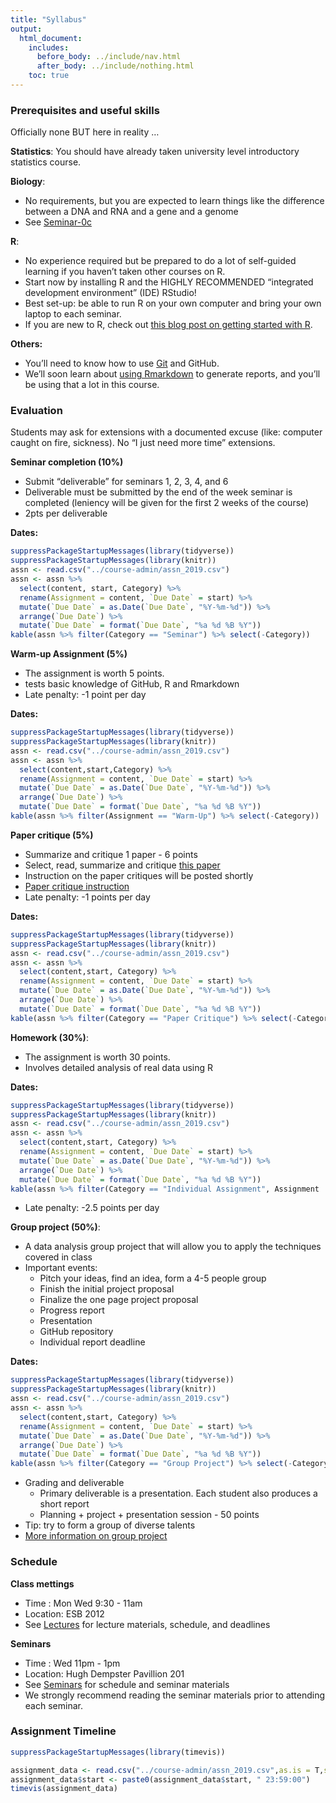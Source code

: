 ```yaml
---
title: "Syllabus"
output:
  html_document:
    includes:
      before_body: ../include/nav.html
      after_body: ../include/nothing.html
    toc: true
---
```


### Prerequisites and useful skills

Officially none BUT here in reality ...

**Statistics**: You should have already taken university level introductory statistics course.

**Biology**: 

- No requirements, but you are expected to learn things like the difference between a DNA and RNA and a gene and a genome
- See [Seminar-0c](../seminars/seminars_winters_2019/seminar0c/sm01e_biology-intro-2017.pdf) 

**R**: 

- No experience required but be prepared to do a lot of self-guided learning if you haven't taken other courses on R. 
- Start now by installing R and the HIGHLY RECOMMENDED "integrated development environment" (IDE) RStudio! 
- Best set-up: be able to run R on your own computer and bring your own laptop to each seminar.
- If you are new to R, check out [this blog post on getting started with R](http://santina.me/r/2015/12/15/Get-started-with-R.html). 

**Others:** 

- You'll need to know how to use [Git](https://stat545-ubc.github.io/git01_git-install.html) and GitHub. 
- We'll soon learn about [using Rmarkdown](https://stat540-ubc.github.io/seminars/sm02a_rMarkdown.html) to generate reports, and you'll be using that a lot in this course. 

### Evaluation

Students may ask for extensions with a documented excuse (like: computer caught on fire, sickness). No "I just need more time" extensions.

**Seminar completion (10%)**

- Submit "deliverable" for seminars 1, 2, 3, 4, and 6
- Deliverable must be submitted by the end of the week seminar is completed (leniency will be given for the first 2 weeks of the course)
- 2pts per deliverable 

**Dates:**

```r
suppressPackageStartupMessages(library(tidyverse))
suppressPackageStartupMessages(library(knitr))
assn <- read.csv("../course-admin/assn_2019.csv")
assn <- assn %>% 
  select(content, start, Category) %>%
  rename(Assignment = content, `Due Date` = start) %>%
  mutate(`Due Date` = as.Date(`Due Date`, "%Y-%m-%d")) %>%
  arrange(`Due Date`) %>% 
  mutate(`Due Date` = format(`Due Date`, "%a %d %B %Y"))
kable(assn %>% filter(Category == "Seminar") %>% select(-Category))
```

**Warm-up Assignment (5%)**

- The assignment is worth 5 points.
- tests basic knowledge of GitHub, R and Rmarkdown
- Late penalty: -1 point per day

**Dates:**

```r
suppressPackageStartupMessages(library(tidyverse))
suppressPackageStartupMessages(library(knitr))
assn <- read.csv("../course-admin/assn_2019.csv")
assn <- assn %>% 
  select(content,start,Category) %>%
  rename(Assignment = content, `Due Date` = start) %>%
  mutate(`Due Date` = as.Date(`Due Date`, "%Y-%m-%d")) %>%
  arrange(`Due Date`) %>% 
  mutate(`Due Date` = format(`Due Date`, "%a %d %B %Y"))
kable(assn %>% filter(Assignment == "Warm-Up") %>% select(-Category))
```

**Paper critique (5%)**

- Summarize and critique 1 paper - 6 points
- Select, read, summarize and critique [this paper](https://www.ncbi.nlm.nih.gov/pmc/articles/PMC4405555/)
- Instruction on the paper critiques will be posted shortly
- [Paper critique instruction](https://stat540-ubc.github.io/subpages/assignments.html)
- Late penalty: -1 points per day

**Dates:**

```r
suppressPackageStartupMessages(library(tidyverse))
suppressPackageStartupMessages(library(knitr))
assn <- read.csv("../course-admin/assn_2019.csv")
assn <- assn %>% 
  select(content,start, Category) %>%
  rename(Assignment = content, `Due Date` = start) %>%
  mutate(`Due Date` = as.Date(`Due Date`, "%Y-%m-%d")) %>%
  arrange(`Due Date`) %>% 
  mutate(`Due Date` = format(`Due Date`, "%a %d %B %Y"))
kable(assn %>% filter(Category == "Paper Critique") %>% select(-Category))
```

**Homework (30%)**: 

- The assignment is worth 30 points. 
- Involves detailed analysis of real data using R 

**Dates:**

```r
suppressPackageStartupMessages(library(tidyverse))
suppressPackageStartupMessages(library(knitr))
assn <- read.csv("../course-admin/assn_2019.csv")
assn <- assn %>% 
  select(content,start, Category) %>%
  rename(Assignment = content, `Due Date` = start) %>%
  mutate(`Due Date` = as.Date(`Due Date`, "%Y-%m-%d")) %>%
  arrange(`Due Date`) %>% 
  mutate(`Due Date` = format(`Due Date`, "%a %d %B %Y"))
kable(assn %>% filter(Category == "Individual Assignment", Assignment != "Warm-Up") %>% select(-Category))
```

- Late penalty: -2.5 points per day

**Group project (50%)**: 

- A data analysis group project that will allow you to apply the techniques covered in class
- Important events: 
    - Pitch your ideas, find an idea, form a 4-5 people group 
    - Finish the initial project proposal
    - Finalize the one page project proposal 
    - Progress report
    - Presentation 
    - GitHub repository
    - Individual report deadline

**Dates:**

```r
suppressPackageStartupMessages(library(tidyverse))
suppressPackageStartupMessages(library(knitr))
assn <- read.csv("../course-admin/assn_2019.csv")
assn <- assn %>% 
  select(content,start, Category) %>%
  rename(Assignment = content, `Due Date` = start) %>%
  mutate(`Due Date` = as.Date(`Due Date`, "%Y-%m-%d")) %>%
  arrange(`Due Date`) %>% 
  mutate(`Due Date` = format(`Due Date`, "%a %d %B %Y"))
kable(assn %>% filter(Category == "Group Project") %>% select(-Category))
``` 

- Grading and deliverable 
    - Primary deliverable is a presentation. Each student also produces a short report 
    - Planning + project + presentation session - 50 points 
- Tip: try to form a group of diverse talents
- [More information on group project](https://stat540-ubc.github.io/subpages/assignments.html#final-group-project) 


### Schedule  

**Class mettings** 

- Time : Mon Wed 9:30 - 11am
- Location: ESB 2012
- See [Lectures](lectures.html) for lecture materials, schedule, and deadlines 

**Seminars**

- Time : Wed 11pm - 1pm
- Location: Hugh Dempster Pavillion 201
- See [Seminars](seminars.html) for schedule and seminar materials 
- We strongly recommend reading the seminar materials prior to attending each seminar. 


### Assignment Timeline

```r
suppressPackageStartupMessages(library(timevis))

assignment_data <- read.csv("../course-admin/assn_2019.csv",as.is = T,sep = ",")
assignment_data$start <- paste0(assignment_data$start, " 23:59:00")
timevis(assignment_data)
```